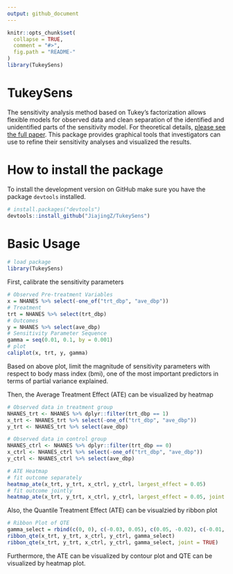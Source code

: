 ```yaml
---
output: github_document
---
```


<!-- README.md is generated from README.Rmd. Please edit that file -->

```r
knitr::opts_chunk$set(
  collapse = TRUE,
  comment = "#>",
  fig.path = "README-"
)
library(TukeySens)
```

# TukeySens
The sensitivity analysis method based on Tukey's factorization allows flexible models for observed data and clean separation of the identified and unidentified parts of the sensitivity model. For theoretical details, [please see the full paper](https://arxiv.org/abs/1809.00399). This package provides graphical tools that investigators can use to refine their sensitivity analyses and visualized the results.

# How to install the package

To install the development version on GitHub make sure you have the package `devtools` installed.

```r
# install.packages("devtools") 
devtools::install_github("JiajingZ/TukeySens")
```

# Basic Usage 
```r
# load package
library(TukeySens)
```


First, calibrate the sensitivity parameters 
```r
# Observed Pre-treatment Variables 
x = NHANES %>% select(-one_of("trt_dbp", "ave_dbp"))
# Treatment 
trt = NHANES %>% select(trt_dbp)
# Outcomes 
y = NHANES %>% select(ave_dbp)
# Sensitivity Parameter Sequence 
gamma = seq(0.01, 0.1, by = 0.001)
# plot 
caliplot(x, trt, y, gamma)
```

Based on above plot, limit the magnitude of sensitivity parameters with respect to body mass index (bmi), one of the most important predictors in terms of partial variance explained.

Then, the Average Treatment Effect (ATE) can be visualized by heatmap
```r
# Observed data in treatment group
NHANES_trt <- NHANES %>% dplyr::filter(trt_dbp == 1)
x_trt <- NHANES_trt %>% select(-one_of("trt_dbp", "ave_dbp"))
y_trt <- NHANES_trt %>% select(ave_dbp)

# Observed data in control group 
NHANES_ctrl <- NHANES %>% dplyr::filter(trt_dbp == 0)
x_ctrl <- NHANES_ctrl %>% select(-one_of("trt_dbp", "ave_dbp"))
y_ctrl <- NHANES_ctrl %>% select(ave_dbp)

# ATE Heatmap 
# fit outcome separately
heatmap_ate(x_trt, y_trt, x_ctrl, y_ctrl, largest_effect = 0.05)
# fit outcome jointly
heatmap_ate(x_trt, y_trt, x_ctrl, y_ctrl, largest_effect = 0.05, joint = TRUE)
```

Also, the Quantile Treatment Effect (ATE) can be visualzied by ribbon plot
```r
# Ribbon Plot of QTE
gamma_select = rbind(c(0, 0), c(-0.03, 0.05), c(0.05, -0.02), c(-0.01, 0.01))
ribbon_qte(x_trt, y_trt, x_ctrl, y_ctrl, gamma_select)
ribbon_qte(x_trt, y_trt, x_ctrl, y_ctrl, gamma_select, joint = TRUE)
```

Furthermore, the ATE can be visualized by contour plot and QTE can be visualized by heatmap plot.




